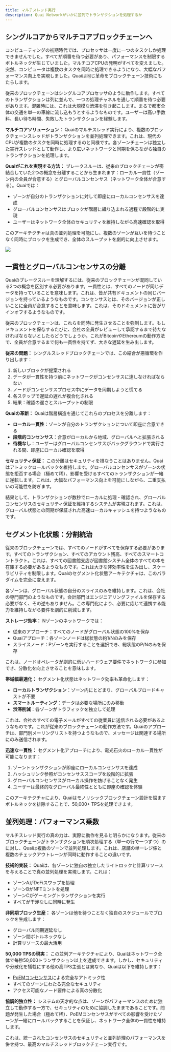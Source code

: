 ```yaml
---
title: マルチスレッド実行
description: Quai Networkがいかに並列でトランザクションを処理するか
---
```


## シングルコアからマルチコアブロックチェーンへ

コンピューティングの初期時代では、プロセッサは一度に一つのタスクしか処理できませんでした。すべてが順番を待つ必要があり、パフォーマンスを制限するボトルネックが生じていました。マルチコアCPUの発明がすべてを変えました。突然、コンピュータは複数のタスクを同時に処理できるようになり、大幅なパフォーマンス向上を実現しました。Quaiは同じ革命をブロックチェーン技術にもたらします。

従来のブロックチェーンはシングルコアプロセッサのように動作します。すべてのトランザクションは列に並んで、一つの処理チャネルを通して順番を待つ必要があります。混雑時には、これは大規模な渋滞を引き起こします。まるで都市全体の交通を単一の車線に流し込もうとするようなものです。ユーザーは高い手数料、長い待ち時間、失敗したトランザクションを経験します。

**マルチコアソリューション：**
Quaiのマルチスレッド実行により、複数のブロックチェーンスレッドがトランザクションを並列処理できます。これは、現代のCPUが複数のタスクを同時に処理するのと同様です。各ゾーンチェーンは独立した実行スレッドとして動作し、より広いネットワークと同期を保ちながら独自のトランザクションを処理します。

**Quaiがこれを実現する方法：**
ブレークスルーは、従来のブロックチェーンが密結合していた2つの概念を分離することから生まれます：ローカル一貫性（ゾーン内の全員が合意する）とグローバルコンセンサス（ネットワーク全体が合意する）。Quaiでは：
- ゾーンが自分のトランザクションに対して即座にローカルコンセンサスを達成
- グローバルコンセンサスはブロックが階層に織り込まれる過程で段階的に実現
- ユーザーはネットワーク全体のセキュリティを維持しながら高速確認を取得

このアーキテクチャは真の並列処理を可能にし、複数のゾーンが互いを待つことなく同時にブロックを生成でき、全体のスループットを劇的に向上させます。

<Frame>
	<img src='/images/BlockchainVisualization.webp' />
</Frame>

## 一貫性とグローバルコンセンサスの分離

Quaiのブレークスルーを理解するには、従来のブロックチェーンが混同している2つの概念を区別する必要があります。一貫性とは、すべてのノードが同じデータを持っていることを意味します。これは、皆が共有ドキュメントの同じバージョンを持っているようなものです。コンセンサスとは、そのバージョンが正しいことに全員が合意することを意味します。これは、そのドキュメントに皆がサインオフするようなものです。

従来のブロックチェーンは、これらを同時に発生させることを強制します。もしドキュメントを保存するたびに、会社の全員がレビューして承認するまで待たなければならないとしたらどうでしょうか。これがBitcoinやEthereumの動作方法で、全員が合意するまで何も一貫性を持てず、大きな遅延を生み出します。

**従来の問題：**
シングルスレッドブロックチェーンでは、この結合が悪循環を作り出します：
1. 新しいブロックが提案される
2. データが一貫性を持つ前にネットワークがコンセンサスに達しなければならない
3. ノードがコンセンサスプロセス中にデータを同期しようと慌てる
4. 各ステップで遅延の遅れが複合化される
5. 結果：確認の遅さとスループットの制限

**Quaiの革新：**
Quaiは階層構造を通じてこれらのプロセスを分離します：
- **ローカル一貫性**：ゾーンが自分のトランザクションについて即座に合意できる
- **段階的コンセンサス**：合意がローカルから地域、グローバルへと拡張される
- **待機なし**：ユーザーはグローバルコンセンサスがバックグラウンドで実行される間、即座にローカル確認を取得

**セキュリティ保証：**
この分離はセキュリティを損なうことはありません。Quaiはアトミックロールバックを維持します。グローバルコンセンサスがゾーンの状態を拒否する場合（極めて稀）、影響を受けるすべてのトランザクションが一緒に逆転します。これは、大幅なパフォーマンス向上を可能にしながら、二重支払いの可能性を防ぎます。

結果として、トランザクションが数秒でローカルに処理・確認され、グローバルコンセンサスのセキュリティ保証を維持するシステムが実現されます。これは、グローバル状態との同期が保証された高速ローカルキャッシュを持つようなものです。

## セグメント化状態：分割統治

従来のブロックチェーンでは、すべてのノードがすべてを保存する必要があります。すべてのトランザクション、すべてのアカウント残高、すべてのスマートコントラクト。これは、すべての図書館支店が図書館システム全体のすべての本を在庫する必要があるようなものです。これは大きな非効率性を生み出し、スケーラビリティを制限します。Quaiのセグメント化状態アーキテクチャは、このパラダイムを完全に変えます。

各ゾーンは、グローバル状態の自分のスライスのみを維持します。これは、会社の専門部門のようなものです。会計部門はエンジニアリングファイルを保存する必要がなく、その逆もありません。この専門化により、必要に応じて連携する能力を維持しながら要件を劇的に削減します。

**ストレージ効率：**
Nゾーンのネットワークでは：
- 従来のアプローチ：すべてのノードがグローバル状態の100%を保存
- Quaiアプローチ：各ゾーンノードは総状態の約1/Nのみを保存
- スライスノード：Pゾーンを実行することを選択でき、総状態のP/Nのみを保存

これは、ノードオペレータが劇的に低いハードウェア要件でネットワークに参加でき、分散化を向上させることを意味します。

**帯域幅最適化：**
セグメント化状態はネットワーク効率も革命化します：
- **ローカルトランザクション**：ゾーン内にとどまり、グローバルブロードキャストが不要
- **スマートルーティング**：データは必要な場所にのみ移動
- **渋滞削減**：各ゾーンがトラフィックを独立して処理

これは、会社のすべての電子メールがすべての従業員に送信される必要があるようなものです。これが従来のブロックチェーンの動作方法です。Quaiのアプローチは、部門別メーリングリストを持つようなもので、メッセージは関連する場所にのみ送信されます。

**迅速な一貫性：**
セグメント化アプローチにより、電光石火のローカル一貫性が可能になります：
1. ゾーントランザクションが即座にローカルコンセンサスを達成
2. ハッシュリンク参照がコンセンサススコープを段階的に拡張
3. グローバルコンセンサスがローカル操作を妨げることなく発生
4. ユーザーは最終的なグローバル最終性とともに即座の確認を体験

このアーキテクチャにより、Quaiはモノリシックブロックチェーン設計を悩ますボトルネックを排除することで、50,000+ TPSを処理できます。

## 並列処理：パフォーマンス乗数

マルチスレッド実行の真の力は、実際に動作を見ると明らかになります。従来のブロックチェーンがトランザクションを順次処理する（単一の行で一つずつ）のに対し、Quaiは複数のゾーンで並列処理します。これは、店舗の単一レジ係と複数のチェックアウトレーンが同時に動作することの違いです。

**技術的実装：**
Quaiは、各ゾーンに独自の独立したライトロックと計算リソースを与えることで真の並列処理を実現します。これは：
- ゾーンAがDeFiスワップを処理
- ゾーンBがNFTミントを処理
- ゾーンCがゲーミングトランザクションを実行
- すべてが干渉なしに同時に発生

**非同期ブロック生産：**
各ゾーンは他を待つことなく独自のスケジュールでブロックを生成します：
- グローバル同期遅延なし
- ゾーン間ボトルネックなし
- 計算リソースの最大活用

**50,000 TPSの現実：**
この並列アーキテクチャにより、Quaiはネットワーク全体で毎秒50,000トランザクション以上を達成できます。しかし、セキュリティや分散化を犠牲にする他の高TPS主張とは異なり、Quaiは以下を維持します：
- [PoEMコンセンサス](/jp/learn/advanced-introduction/poem/poem)による完全なアトミック性
- すべてのゾーンにわたる完全なセキュリティ
- アクセス可能なノード要件による真の分散化

**協調的独立性：**
システムの天才的な点は、ゾーンがパフォーマンスのために独立して動作する一方で、セキュリティのために協調したままであることです。問題が発生した場合（極めて稀）、PoEMコンセンサスがすべての影響を受けたゾーンが一緒にロールバックすることを保証し、ネットワーク全体の一貫性を維持します。

これは、統一されたコンセンサスのセキュリティと並列処理のパフォーマンスを併せ持つ、最高のマルチスレッドブロックチェーン実行です。